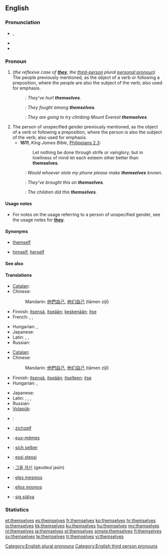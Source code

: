 ==English==

===Pronunciation===
* {{IPA|/ðɛmˈsɛlvz/}}, {{SAMPA|/DEm"sElvz/}}
* {{audio|en-us-themselves.ogg|Audio (US)}}
* {{hyphenation|them|selves}}

===Pronoun===
{{en-pron|desc=personal pronoun}}

# (''the reflexive case of '''[[they]]''', the [[third-person]] plural [[personal pronoun]]'') The people previously mentioned, as the object of a verb or following a preposition, where the people are also the subject of the verb; also used for emphasis.
#: {{italbrac|reflexively}}: ''They’ve hurt '''themselves'''.''
#: {{italbrac|after a preposition}}: ''They fought among '''themselves'''.''
#: {{italbrac|for emphasis}}: ''They are going to try climbing Mount Everest '''themselves'''.''
# The person of unspecified gender previously mentioned, as the object of a verb or following a preposition, where the person is also the subject of the verb; also used for emphasis.
#* '''1611''', ''King James Bible'', [[s:Bible (King James)/Philippians#Chapter 2|Philippians 2.3]]:
#*: Let nothing be done through strife or vainglory; but in lowliness of mind let each esteem other better than '''themselves'''.
#: {{italbrac|reflexively}}: ''Would whoever stole my phone please make '''themselves''' known.''
#: {{italbrac|after a preposition}}: ''They’ve brought this on '''themselves'''.''
#: {{italbrac|for emphasis}}: ''The children did this '''themselves'''.''

====Usage notes====
* For notes on the usage referring to a person of unspecified gender, see the usage notes for '''[[they]]'''.

====Synonyms====
* {{sense|non-gender-specific, singular}} [[themself]]
* {{sense|gender-specific, singular}} [[himself]], [[herself]]

====See also====
{{English personal pronouns}}

====Translations====
{{trans-top|the reflexive case of they, the third-person plural personal pronoun}}
* [[Catalan]]: {{t-|ca|es}}
* Chinese:
*: Mandarin: [[他們]][[自己]], [[他们]][[自己]] (tāmen zìjǐ)
* Finnish: [[itse|itsensä]], [[itse|itseään]]; [[keskenään]]; [[itse]]
* French: {{qualifier|reflexive}} {{t+|fr|se}}, {{qualifier|for emphasis}} {{t+|fr|eux-mêmes|m}}, {{qualifier|for emphasis}} {{t+|fr|elles-mêmes}}
{{trans-mid}}
* Hungarian: {{t+|hu|maguk}}, {{t|hu|magukat}}
* Japanese: {{t|ja|彼ら自身|tr=karera-jishin}}
* Latin: {{t|la|ipsi|m}}, {{t|la|ipsae|f}}, {{t|la|ipsa|n}}
* Russian: {{t+|ru|себя|tr=s'eb'á}}
{{trans-bottom}}

{{trans-top|the persons of unspecified gender previously mentioned, as the object of a verb or following a preposition}}
* [[Catalan]]: {{t-|ca|mateix|alt=mateixos}}
* Chinese:
*: Mandarin: [[他們]][[自己]], [[他们]][[自己]] (tāmen zìjǐ)
* Finnish: [[itse|itsensä]], [[itse|itseään]]; [[itse|itselleen]]; [[itse]]
* Hungarian: {{t|hu|önmaguk}}, {{t|hu|önmagukat}}
{{trans-mid}}
* Japanese: {{t|ja|彼ら自身|tr=karera-jishin}}
* Latin: {{qualifier|acc}} {{t|la|ipsos|m}}, {{qualifier|acc}} {{t|la|ipsas|f}}, {{qualifier|acc}} {{t|la|ipsa|n}}, {{qualifier|dative and ablative}} {{t|la|ipsis|m|f|n}}
* Russian: {{t+|ru|себя|tr=s'eb'á}}
* [[Volapük]]: {{t|vo|okis}}
{{trans-bottom}}

{{checktrans-top}}
* {{ttbc|Arabic}}: {{Arab|[[انفسهم]]}} {{unicode|(anfúsahum)}}
* {{ttbc|Dutch}}: [[zichzelf]]
* {{ttbc|French}}: [[eux-mêmes]]
* {{ttbc|German}}: [[sich selber]]
{{trans-mid}}
* {{ttbc|Italian}}: [[essi stessi]]
* {{ttbc|Korean}}: [[그들 자신]] (geudeul jasin)
* {{ttbc|Portuguese}}: [[eles mesmos]]
* {{ttbc|Spanish}}: [[ellos mismos]]
* {{ttbc|Swedish}}: [[sig själva]]
{{trans-bottom}}

===Statistics===
{{rank|power|mother|often|266|themselves|half|certain|sent}}

[[Category:English plural pronouns]]
[[Category:English third person pronouns]]

[[et:themselves]]
[[es:themselves]]
[[fr:themselves]]
[[ko:themselves]]
[[hr:themselves]]
[[io:themselves]]
[[kk:themselves]]
[[ku:themselves]]
[[hu:themselves]]
[[my:themselves]]
[[nl:themselves]]
[[ja:themselves]]
[[pl:themselves]]
[[simple:themselves]]
[[fi:themselves]]
[[sv:themselves]]
[[te:themselves]]
[[tr:themselves]]
[[vi:themselves]]
